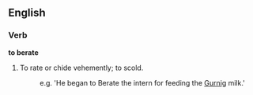 ==English==

===Verb===

'''to berate'''

#To rate or chide vehemently; to scold.
#: e.g. 'He began to Berate the intern for feeding the [[Gurnig]] milk.'